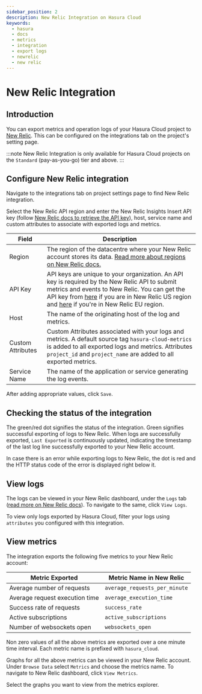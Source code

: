 ```yaml
---
sidebar_position: 2
description: New Relic Integration on Hasura Cloud
keywords:
  - hasura
  - docs
  - metrics
  - integration
  - export logs
  - newrelic
  - new relic
---
```



# New Relic Integration

## Introduction

You can export metrics and operation logs of your Hasura Cloud project to [New Relic](https://newrelic.com/). This can be configured on the integrations tab on the project's setting page.

:::note 
New Relic Integration is only available for Hasura Cloud projects on the `Standard` (pay-as-you-go) tier and above. 
:::

## Configure New Relic integration

Navigate to the integrations tab on project settings page to find New Relic integration.

<Thumbnail
  src="/img/graphql/cloud/metrics/integrate-newrelic.png"
  alt="Configure New Relic Integration"
  width="1146px"
/>

Select the New Relic API region and enter the New Relic Insights Insert API key (follow [New Relic docs to retrieve the API key](https://docs.newrelic.com/docs/apis/get-started/intro-apis/new-relic-api-keys/#insights-insert-key)), host, service name and custom attributes to associate with exported logs and metrics.

| Field             | Description                                                                                                                                                                                                                                                                                                                                                                              |
|-------------------|------------------------------------------------------------------------------------------------------------------------------------------------------------------------------------------------------------------------------------------------------------------------------------------------------------------------------------------------------------------------------------------|
| Region            | The region of the datacentre where your New Relic account stores its data. [Read more about regions on New Relic docs.](https://docs.newrelic.com/docs/using-new-relic/welcome-new-relic/get-started/our-eu-us-region-data-centers)                                                                                                                                                      |
| API Key           | API keys are unique to your organization. An API key is required by the New Relic API to submit metrics and events to New Relic. You can get the API key from [here](https://one.newrelic.com/launcher/api-keys-ui.api-keys-launcher) if you are in New Relic US region and [here](https://one.eu.newrelic.com/launcher/api-keys-ui.api-keys-launcher) if you're in New Relic EU region. |
| Host              | The name of the originating host of the log and metrics.                                                                                                                                                                                                                                                                                                                                 |
| Custom Attributes | Custom Attributes associated with your logs and metrics. A default source tag `hasura-cloud-metrics` is added to all exported logs and metrics. Attributes `project_id` and `project_name` are added to all exported metrics.                                                                                                                                                            |
| Service Name      | The name of the application or service generating the log events.                                                                                                                                                                                                                                                                                                                        |

<Thumbnail
  src="/img/graphql/cloud/metrics/configure-newrelic.png"
  alt="Configure New Relic Integration"
/>

After adding appropriate values, click `Save`.

## Checking the status of the integration

The green/red dot signifies the status of the integration. Green signifies successful exporting of logs to New Relic. When logs are successfully exported, `Last Exported` is continuously updated, indicating the timestamp of the last log line successfully exported to your New Relic account.

<Thumbnail
  src="/img/graphql/cloud/metrics/configure-newrelic-done.png"
  alt="New Relic Integration successfully configured"
  width="1146px"
/>

In case there is an error while exporting logs to New Relic, the dot is red and the HTTP status code of the error is displayed right below it.

<Thumbnail
  src="/img/graphql/cloud/metrics/configure-newrelic-fail.png"
  alt="New Relic Integration successfully configured"
  width="1146px"
/>

## View logs

The logs can be viewed in your New Relic dashboard, under the `Logs` tab ([read more on New Relic docs](https://docs.newrelic.com/docs/logs/log-management/get-started/get-started-log-management/#find-data)). To navigate to the same, click `View Logs`.

<Thumbnail
  src="/img/graphql/cloud/metrics/newrelic-view-logs.png"
  alt="New Relic Integration successfully configured"
  width="1146px"
/>

<Thumbnail
  src="/img/graphql/cloud/metrics/newrelic-logs.png"
  alt="Logs successfully exported to New Relic"
  width="1146px"
/>

To view only logs exported by Hasura Cloud, filter your logs using `attributes` you configured with this integration.

## View metrics

The integration exports the following five metrics to your New Relic account:

| Metric Exported                | Metric Name in New Relic      |
|--------------------------------|-------------------------------|
| Average number of requests     | `average_requests_per_minute` |
| Average request execution time | `average_execution_time`      |
| Success rate of requests       | `success_rate`                |
| Active subscriptions           | `active_subscriptions`        |
| Number of websockets open      | `websockets_open`             |

Non zero values of all the above metrics are exported over a one minute time interval. Each metric name is prefixed with `hasura_cloud`.

Graphs for all the above metrics can be viewed in your New Relic account. Under `Browse Data` select `Metrics` and choose the metrics name. To navigate to New Relic dashboard, click `View Metrics`.

<Thumbnail
  src="/img/graphql/cloud/metrics/newrelic-view-metrics.png"
  alt="New Relic Integration successfully configured"
  width="1146px"
/>

Select the graphs you want to view from the metrics explorer.

<Thumbnail
  src="/img/graphql/cloud/metrics/newrerlic-metrics.png"
  alt="Metrics successfully exported to New Relic"
  width="1146px"
/>
